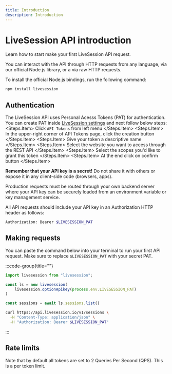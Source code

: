```yaml
---
title: Introduction
description: Introduction
---
```


# LiveSession API introduction
<Subtitle>
    Learn how to start make your first LiveSession API request.
</Subtitle>

You can interact with the API through HTTP requests from any language, via our official Node.js library, or a via raw HTTP requests.

To install the official Node.js bindings, run the following command:
```bash
npm install livesession
```

## Authentication
The LiveSession API uses Personal Acesss Tokens (PAT) for authentication. You can create PAT inside [LiveSession settings](https://app.livesession.io)
and next follow below steps:
<Steps>
    <Steps.Item>
        Click `API Tokens` from left menu
    </Steps.Item>
    <Steps.Item>
        In the upper-right corner of API Tokens page, click the creation button
    </Steps.Item>
    <Steps.Item>
        Give your token a descriptive name
    </Steps.Item>
    <Steps.Item>
        Select the website you want to access through the REST API
    </Steps.Item>
    <Steps.Item>
        Select the scopes you'd like to grant this token
    </Steps.Item>
    <Steps.Item>
        At the end click on confirm button
    </Steps.Item>
</Steps>

**Remember that your API key is a secret!** Do not share it with others or expose it in any client-side code (browsers, apps).

Production requests must be routed through your own backend server where your API key can be securely loaded from an environment variable or key management service.

All API requests should include your API key in an Authorization HTTP header as follows:

```bash
Authorization: Bearer $LIVESESSION_PAT
```

## Making requests
You can paste the command below into your terminal to run your first API request.
Make sure to replace `$LIVESESSION_PAT` with your secret PAT.

:::code-group{title=""}
```js sdk
import livesession from "livesession";

const ls = new livesession(
    livesession.optionApikey(process.env.LIVESESSION_PAT)
)

const sessions = await ls.sessions.list()
```

```bash curl
curl https://api.livesession.io/v1/sessions \
  -H "Content-Type: application/json" \
  -H "Authorization: Bearer $LIVESESSION_PAT"
```
:::

## Rate limits
Note that by default all tokens are set to 2 Queries Per Second (QPS). This is a per token limit.